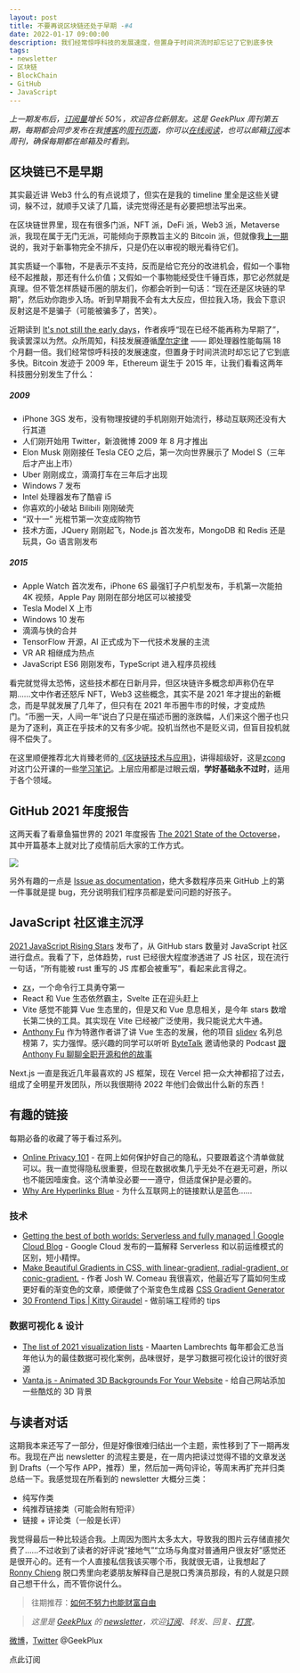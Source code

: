 ```yaml
---
layout: post
title: 不要再说区块链还处于早期 -#4
date: 2022-01-17 09:00:00
description: 我们经常惊呼科技的发展速度，但置身于时间洪流时却忘记了它到底多快
tags:
- newsletter
- 区块链
- BlockChain
- GitHub
- JavaScript
---
```



*上一期发布后，[订阅量](https://geekplux.zhubai.love)增长 50%，欢迎各位新朋友。这是 GeekPlux 周刊第五期，每期都会同步发布在我[博客](https://geekplux.com)的[周刊页面](https://geekplux.com/newsletters)，你可以[在线阅读](https://geekplux.com/newsletters/4)，也可以邮箱[订阅](https://geekplux.zhubai.love)本周刊，确保每期都在邮箱及时看到。*

## 区块链已不是早期

其实最近讲 Web3 什么的有点说烦了，但实在是我的 timeline 里全是这些关键词，躲不过，就顺手又读了几篇，读完觉得还是有必要把想法写出来。

在区块链世界里，现在有很多门派，NFT 派，DeFi 派，Web3 派，Metaverse 派，我现在属于无门无派，可能倾向于原教旨主义的 Bitcoin 派，但就像我[上一期](https://geekplux.zhubai.love/posts/2092124458894188544)说的，我对于新事物完全不排斥，只是仍在以审视的眼光看待它们。

其实质疑一个事物，不是表示不支持，反而是给它充分的改进机会，假如一个事物经不起推敲，那还有什么价值；又假如一个事物能经受住千锤百炼，那它必然就是真理。但不管怎样质疑币圈的朋友们，你都会听到一句话：“现在还是区块链的早期”，然后劝你跑步入场。听到早期我不会有太大反应，但拉我入场，我会下意识反射这是不是骗子（可能被骗多了，苦笑）。

近期读到 [It's not still the early days](https://blog.mollywhite.net/its-not-still-the-early-days/)，作者疾呼“现在已经不能再称为早期了”，我读罢深以为然。众所周知，科技发展遵循[摩尔定律](https://en.wikipedia.org/wiki/Moore's_law) —— 即处理器性能每隔 18 个月翻一倍。我们经常惊呼科技的发展速度，但置身于时间洪流时却忘记了它到底多快。Bitcoin 发迹于 2009 年，Ethereum 诞生于 2015 年，让我们看看这两年科技圈分别发生了什么：

##### 2009

- iPhone 3GS 发布，没有物理按键的手机刚刚开始流行，移动互联网还没有大行其道
- 人们刚开始用 Twitter，新浪微博 2009 年 8 月才推出
- Elon Musk 刚刚接任 Tesla CEO 之后，第一次向世界展示了 Model S（三年后才产出上市）
- Uber 刚刚成立，滴滴打车在三年后才出现
- Windows 7 发布
- Intel 处理器发布了酷睿 i5
- 你喜欢的小破站 Bilibili 刚刚破壳
- “双十一” 光棍节第一次变成购物节
- 技术方面，JQuery 刚刚起飞，Node.js 首次发布，MongoDB 和 Redis 还是玩具，Go 语言刚发布

##### 2015

- Apple Watch 首次发布，iPhone 6S 最强钉子户机型发布，手机第一次能拍 4K 视频，Apple Pay 刚刚在部分地区可以被接受
- Tesla Model X 上市
- Windows 10 发布
- 滴滴与快的合并
- TensorFlow 开源，AI 正式成为下一代技术发展的主流
- VR AR 相继成为热点
- JavaScript ES6 刚刚发布，TypeScript 进入程序员视线

看完就觉得太恐怖，这些技术都在日新月异，但区块链许多概念却声称仍在早期……文中作者还怒斥 NFT，Web3 这些概念，其实不是 2021 年才提出的新概念，而是早就发展了几年了，但只有在 2021 年币圈牛市的时候，才变成热门。“币圈一天，人间一年”说白了只是在描述币圈的涨跌幅，人们来这个圈子也只是为了逐利，真正在乎技术的又有多少呢。投机当然也不是贬义词，但盲目投机就得不偿失了。

在这里顺便推荐北大肖臻老师的[《区块链技术与应用》](https://www.bilibili.com/video/BV1Vt411X7JF)，讲得超级好，这是[zcong](https://blog.cong.moe)对这门公开课的一些[学习笔记](https://blog.cong.moe/post/2022-01-13-blockchain-xiaozhen)。上层应用都是过眼云烟，**学好基础永不过时**，适用于各个领域。


## GitHub 2021 年度报告

这两天看了看章鱼猫世界的 2021 年度报告 [The 2021 State of the Octoverse](https://octoverse.github.com)，其中开篇基本上就对比了疫情前后大家的工作方式。

![](https://geekplux-newsletter.oss-cn-hongkong.aliyuncs.com/4/comparasion_github_report.png)

另外有趣的一点是 [Issue as documentation](https://octoverse.github.com/creating-documentation/#issues-as-documentation)，绝大多数程序员来 GitHub 上的第一件事就是提 bug，充分说明我们程序员都是爱问问题的好孩子。

## JavaScript 社区谁主沉浮

[2021 JavaScript Rising Stars](https://risingstars.js.org/2021/en) 发布了，从 GitHub stars 数量对 JavaScript 社区进行盘点。我看了下，总体趋势，rust 已经很大程度渗透进了 JS 社区，现在流行一句话，“所有能被 rust 重写的 JS 库都会被重写”，看起来此言得之。

- [zx](https://github.com/google/zx)，一个命令行工具勇夺第一
- React 和 Vue 生态依然霸主，Svelte 正在迎头赶上
- Vite 感觉不能算 Vue 生态里的，但是又和 Vue 息息相关，是今年 stars 数增长第二快的工具。其实现在 Vite 已经被广泛使用，我只能说尤大牛通。
- [Anthony Fu](https://twitter.com/antfu7) 作为特邀作者讲了讲 Vue 生态的发展，他的项目 [slidev](https://github.com/slidevjs/slidev) 名列总榜第 7，实力强悍。感兴趣的同学可以听听 [ByteTalk](https://bytetalk.fm) 邀请他录的 Podcast [跟 Anthony Fu 聊聊全职开源和他的故事](https://bytetalk.fm/posts/episode-6/)

Next.js 一直是我近几年最喜欢的 JS 框架，现在 Vercel 把一众大神都招了过去，组成了全明星开发团队，所以我很期待 2022 年他们会做出什么新的东西！


## 有趣的链接

每期必备的收藏了等于看过系列。

- [Online Privacy 101](https://onlineprivacy101.info/) - 在网上如何保护好自己的隐私，只要跟着这个清单做就可以。我一直觉得隐私很重要，但现在数据收集几乎无处不在避无可避，所以也不能因噎废食。这个清单没必要一一遵守，但适度保护是必要的。
- [Why Are Hyperlinks Blue](https://blog.mozilla.org/en/internet-culture/why-are-hyperlinks-blue-revisited/) - 为什么互联网上的链接默认是蓝色……

### 技术

- [Getting the best of both worlds: Serverless and fully managed | Google Cloud Blog](https://cloud.google.com/blog/topics/developers-practitioners/serverless-vs-fully-managed-whats-difference) - Google Cloud 发布的一篇解释 Serverless 和以前运维模式的区别，短小精悍。
- [Make Beautiful Gradients in CSS, with linear-gradient, radial-gradient, or conic-gradient.](https://www.joshwcomeau.com/css/make-beautiful-gradients/) - 作者 Josh W. Comeau 我很喜欢，他最近写了篇如何生成更好看的渐变色的文章，顺便做了个渐变色生成器 [CSS Gradient Generator](https://www.joshwcomeau.com/gradient-generator/)
- [30 Frontend Tips | Kitty Giraudel](https://kittygiraudel.com/2022/01/04/30-frontend-tips) - 做前端工程师的 tips

### 数据可视化 & 设计

- [The list of 2021 visualization lists](https://www.maartenlambrechts.com/2021/12/29/the-list-of-2021-visualization-lists.html) - Maarten Lambrechts 每年都会汇总当年他认为的最佳数据可视化案例，品味很好，是学习数据可视化设计的很好资源
- [Vanta.js - Animated 3D Backgrounds For Your Website](https://www.vantajs.com/) - 给自己网站添加一些酷炫的 3D 背景


## 与读者对话

这期我本来还写了一部分，但是好像很难归结出一个主题，索性移到了下一期再发布。我现在产出 newsletter 的流程主要是，在一周内把读过觉得不错的文章发送到 Drafts（一个写作 APP，推荐）里，然后加一两句评论，等周末再扩充并归类总结一下。我感觉现在所看到的 newsletter 大概分三类：

- 纯写作类
- 纯推荐链接类（可能会附有短评）
- 链接 + 评论类（一般是长评）

我觉得最后一种比较适合我。上周因为图片太多太大，导致我的图片云存储直接欠费了……不过收到了读者的好评说“接地气”“立场与角度对普通用户很友好”感觉还是很开心的。还有一个人直接私信我该买哪个币，我就很无语，让我想起了 [Ronny Chieng](https://www.ronnychieng.com) 脱口秀里向老婆朋友解释自己是脱口秀演员那段，有的人就是只顾自己想干什么，而不管你说什么。


> 往期推荐：[如何不努力也能财富自由](https://geekplux.zhubai.love/posts/2089594064939798528)

> *这里是 [GeekPlux](https://geekplux.com/newsletters) 的 [newsletter](https://geekplux.zhubai.love)，欢迎[订阅](https://geekplux.zhubai.love)、转发、回复、[打赏](https://geekplux.com/donate)。*

[微博](https://weibo.com/u/1598168103)，[Twitter](http://twitter.com/geekplux) @GeekPlux



<Link
  style={{
    borderRadius: '5px',
    padding: '5px 30px'
  }}
  href="https://geekplux.zhubai.love"
>点此订阅</Link>
